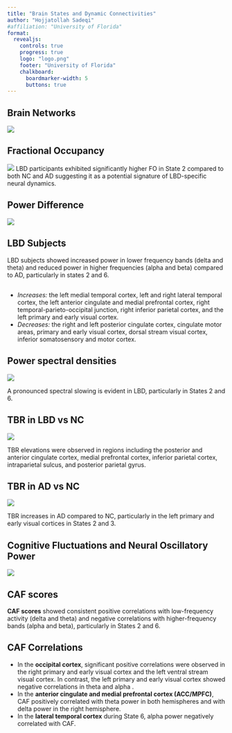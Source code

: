 ```yaml
---
title: "Brain States and Dynamic Connectivities"
author: "Hojjatollah Sadeqi"
#affiliation: "University of Florida"
format:
  revealjs:
    controls: true
    progress: true
    logo: "logo.png"
    footer: "University of Florida"
    chalkboard:
      boardmarker-width: 5
      buttons: true
---
```


## Brain Networks

![](slide1.png)


## Fractional Occupancy
![](Paper_FO.png)
LBD participants exhibited significantly higher FO in State 2 compared to both NC and AD suggesting it as a potential signature of LBD-specific neural dynamics. 

## Power Difference
![](Paper_LBD_NC_power_diff_fdr.png) 

## LBD Subjects

LBD subjects showed increased power in lower frequency bands (delta and theta) and reduced power in higher frequencies (alpha and beta) compared to AD, particularly in states 2 and 6.

##

- *Increases:* the left medial temporal cortex, left and right lateral temporal cortex, the left anterior cingulate and medial prefrontal cortex, right temporal-parieto-occipital junction, right inferior parietal cortex, and the left primary and early visual cortex.
- *Decreases:* the right and left posterior cingulate cortex, cingulate motor areas, primary and early visual cortex, dorsal stream visual cortex, inferior somatosensory and motor cortex.

## Power spectral densities

![](Paper_PSD.png) 

A pronounced spectral slowing is evident in LBD, particularly in States 2 and 6.


## TBR in LBD vs NC

![](TBR_LBD_NC.png) 

TBR elevations were observed in regions including the posterior and anterior cingulate cortex, medial prefrontal cortex, inferior parietal cortex, intraparietal sulcus, and posterior parietal gyrus.
 

## TBR in  AD vs NC

![](TBR_AD_NC.png) 

TBR increases in AD compared to NC, particularly in the left primary and early visual cortices in States 2 and 3. 

## Cognitive Fluctuations and Neural Oscillatory Power


![](Paper_LBD_CAF_filtered.png) 
 
## CAF scores

**CAF scores** showed consistent positive correlations with low-frequency activity (delta and theta) and negative correlations with higher-frequency bands (alpha and beta), particularly in States 2 and 6.

## CAF Correlations

- In the **occipital cortex**, significant positive correlations were observed in the right primary and early visual cortex and the left ventral stream visual cortex. In contrast, the left primary and early visual cortex showed negative correlations in theta and alpha .
- In the **anterior cingulate and medial prefrontal cortex (ACC/MPFC)**, CAF positively correlated with theta power in both hemispheres and with delta power in the right hemisphere.
- In the **lateral temporal cortex** during State 6, alpha power negatively correlated with CAF.




